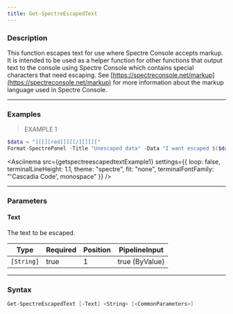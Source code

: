 ```yaml
---
title: Get-SpectreEscapedText
---
```









### Description

This function escapes text for use where Spectre Console accepts markup. It is intended to be used as a helper function for other functions that output text to the console using Spectre Console which contains special characters that need escaping.
See [https://spectreconsole.net/markup](https://spectreconsole.net/markup) for more information about the markup language used in Spectre Console.



---


### Examples
> EXAMPLE 1

```powershell
$data = "][[][red]]][[/][][]["
Format-SpectrePanel -Title "Unescaped data" -Data "I want escaped $($data | Get-SpectreEscapedText) [yellow]and[/] [red]unescaped[/] data"
```
<Asciinema
    src={getspectreescapedtextExample1}
    settings={{
        loop: false,
        terminalLineHeight: 1.1,
        theme: "spectre",
        fit: "none",
        terminalFontFamily: "'Cascadia Code', monospace"
    }}
/>


---


### Parameters
#### **Text**

The text to be escaped.






|Type      |Required|Position|PipelineInput |
|----------|--------|--------|--------------|
|`[String]`|true    |1       |true (ByValue)|





---


### Syntax
```powershell
Get-SpectreEscapedText [-Text] <String> [<CommonParameters>]
```
